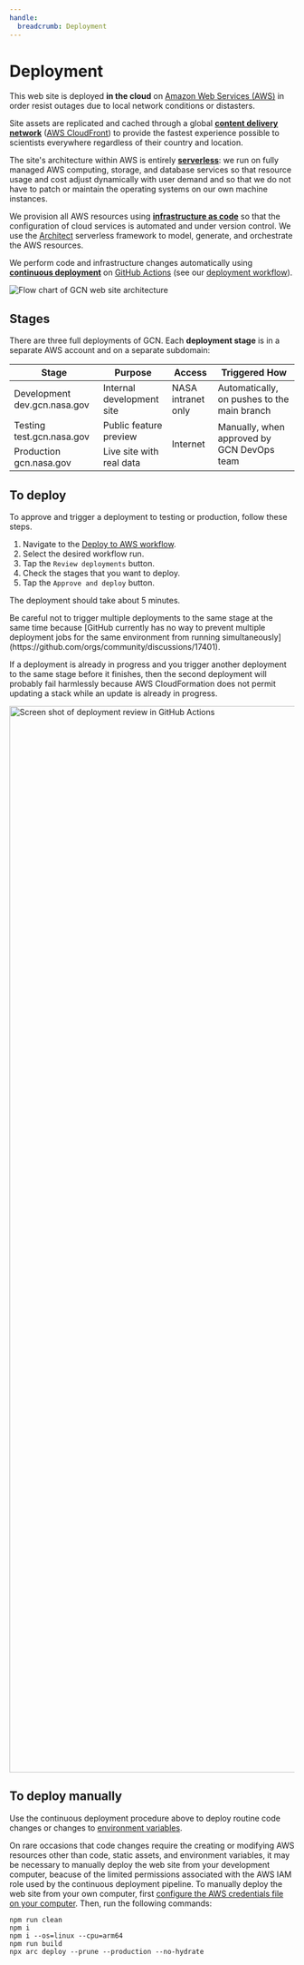 ```yaml
---
handle:
  breadcrumb: Deployment
---
```




# Deployment

This web site is deployed **in the cloud** on [Amazon Web Services (AWS)](https://aws.amazon.com) in order resist outages due to local network conditions or distasters.

Site assets are replicated and cached through a global **[content delivery network](https://en.wikipedia.org/wiki/Content_delivery_network)** ([AWS CloudFront](https://aws.amazon.com/cloudfront/)) to provide the fastest experience possible to scientists everywhere regardless of their country and location.

The site's architecture within AWS is entirely **[serverless](https://en.wikipedia.org/wiki/Serverless_computing)**: we run on fully managed AWS computing, storage, and database services so that resource usage and cost adjust dynamically with user demand and so that we do not have to patch or maintain the operating systems on our own machine instances.

We provision all AWS resources using **[infrastructure as code](https://en.wikipedia.org/wiki/Infrastructure_as_code)** so that the configuration of cloud services is automated and under version control. We use the [Architect](https://arc.codes/) serverless framework to model, generate, and orchestrate the AWS resources.

We perform code and infrastructure changes automatically using **[continuous deployment](https://en.wikipedia.org/wiki/Continuous_deployment)** on [GitHub Actions](https://github.com/features/actions) (see our [deployment workflow](https://github.com/nasa-gcn/gcn.nasa.gov/blob/main/.github/workflows/deploy.yml)).

<img
  src={websiteArchitectureImg}
  alt="Flow chart of GCN web site architecture"
/>

## Stages

There are three full deployments of GCN. Each **deployment stage** is in a separate AWS account and on a separate subdomain:

<table className="usa-table">
  <thead>
    <th>Stage</th>
    <th>Purpose</th>
    <th>Access</th>
    <th>Triggered How</th>
  </thead>
  <tbody>
    <tr>
      <td>
        Development
        <Link to="https://dev.gcn.nasa.gov/" className="usa-link text-no-wrap">
          dev.gcn.nasa.gov
        </Link>
      </td>
      <td>Internal development site</td>
      <td>NASA intranet only</td>
      <td>Automatically, on pushes to the main branch</td>
    </tr>
    <tr>
      <td>
        Testing
        <Link to="https://test.gcn.nasa.gov/" className="usa-link text-no-wrap">
          test.gcn.nasa.gov
        </Link>
      </td>
      <td>Public feature preview</td>
      <td rowSpan="2">Internet</td>
      <td rowSpan="2">Manually, when approved by GCN DevOps team</td>
    </tr>
    <tr>
      <td>
        Production
        <Link to="https://gcn.nasa.gov/" className="usa-link text-no-wrap">
          gcn.nasa.gov
        </Link>
      </td>
      <td>Live site with real data</td>
    </tr>
  </tbody>
</table>

## To deploy

To approve and trigger a deployment to testing or production, follow these steps.

1. Navigate to the [Deploy to AWS workflow](https://github.com/nasa-gcn/gcn.nasa.gov/actions/workflows/deploy.yml).
2. Select the desired workflow run.
3. Tap the `Review deployments` button.
4. Check the stages that you want to deploy.
5. Tap the `Approve and deploy` button.

The deployment should take about 5 minutes.

<Alert type="warning" headingLevel="h4" heading="Avoid concurrent deployments">
  Be careful not to trigger multiple deployments to the same stage at the same time because [GitHub currently has no way to prevent multiple deployment jobs for the same environment from running simultaneously](https://github.com/orgs/community/discussions/17401).

If a deployment is already in progress and you trigger another deployment to the same stage before it finishes, then the second deployment will probably fail harmlessly because AWS CloudFormation does not permit updating a stack while an update is already in progress.

</Alert>

<img
  src={deploymentScreenshot}
  alt="Screen shot of deployment review in GitHub Actions"
  width="2410"
  height="1880"
  className="height-auto"
/>

## To deploy manually

Use the continuous deployment procedure above to deploy routine code changes or
changes to [environment variables](/docs/contributiong/configuration).

On rare occasions that code changes require the creating or modifying AWS
resources other than code, static assets, and environment variables, it may be
necessary to manually deploy the web site from your development computer,
beacuse of the limited permissions associated with the AWS IAM role used by the
continuous deployment pipeline. To manually deploy the web site from your own
computer, first [configure the AWS credentials file on your computer](https://docs.aws.amazon.com/cli/v1/userguide/cli-configure-files.html).
Then, run the following commands:

```
npm run clean
npm i
npm i --os=linux --cpu=arm64
npm run build
npx arc deploy --prune --production --no-hydrate
```
